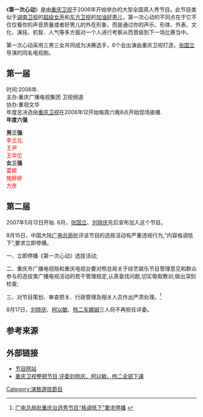 《'''第一次心动'''》是由[[重庆卫视|重庆卫视]]于2006年开始举办的大型全国真人秀节目。此节目类似于[[湖南卫视|湖南卫视]]的[[超级女声|超级女声]]和[[东方卫视|东方卫视]]的[[加油好男儿|加油好男儿]]，第一次心动的不同点在于它不仅仅看你的声音质量或者好男儿的外在形象，而是通过你的声乐、形体、外表、文化、演技、机智、人气等多方面对一个人进行考察从而晋级到下一场比赛当中。

第一次心动采用三男三女共同成为决赛选手，6个会出演由重庆卫视打造，[[张国立|张国立]]导演的同名电视剧。

== 第一届 ==
时间:2006年.<br />
主办:重庆广播电视集团 卫视频道<br />
协办:重视文华<br />
年度总决选由[[重庆卫视|重庆卫视]]在2006年12开始每周六晚8点开始现场直播.<br />

'''年度六强'''

'''男三强''':<br />
<span style="color: red;">李立北</span><br />
<span style="color: red;">王尹</span><br />
<span style="color: red;">王华佗</span><br />
'''女三强'''<br />
<span style="color: red;">雷颖</span><br />
<span style="color: red;">施婷婷</span><br />
<span style="color: red;">方彦</span><br />

== 第二届 ==
2007年5月12日开始. 6月，[[张国立|张国立]]、[[刘晓庆|刘晓庆]]先后宣布加入这个节目。

8月15日，中国大陆[[广电总局|广电总局]]批评该节目的选拔活动有严重违规行为,“内容格调低下”,要求立即停播。

一、立即停播《第一次心动》选拔活动;

二、重庆市广播电视局和重庆电视台要对照总局关于综艺娱乐节目管理意见和群众参与的选拔类广播电视活动的若干管理规定,认真查找问题,切实吸取教训,做出深刻检查;

三、对节目策划、审查把关、行政管理及相关人员作出严肃处理。<ref>[http://cn.news.yahoo.com/07-08-/1063/2igrf.html 广电总局批重庆台选秀节目“格调低下”要求停播] {{webarchive|url=https://web.archive.org/web/20070821040319/http://cn.news.yahoo.com/07-08-/1063/2igrf.html |date=2007-08-21 }}</ref>

8月17日，[[刘晓庆|刘晓庆]]、[[柯以敏|柯以敏]]、[[杨二车娜姆|杨二车娜姆]]三人将不再担任评委。

== 参考来源 ==
<references/>

== 外部链接 ==
* [https://web.archive.org/web/20191113165650/https://www.cqtvstar.com/ 节目网站]
* [https://web.archive.org/web/20070829125525/http://www.hangzhou.com.cn/20070806/ca1357056.htm 重庆卫视整顿节目 评委刘晓庆、柯以敏、杨二全部下课]

[[Category:演藝選拔節目|Category:演藝選拔節目]]